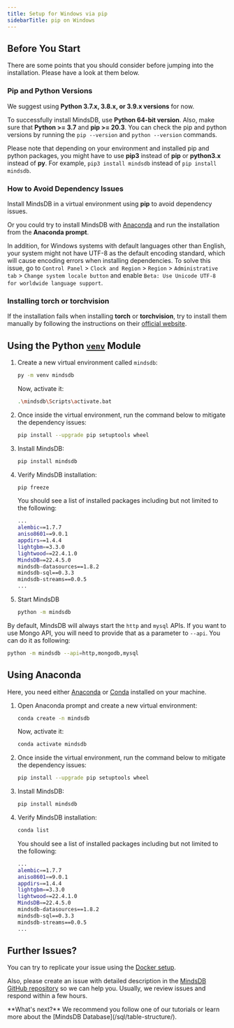 ```yaml
---
title: Setup for Windows via pip
sidebarTitle: pip on Windows
---
```


## Before You Start

There are some points that you should consider before jumping into the
installation. Please have a look at them below.

### Pip and Python Versions

We suggest using **Python 3.7.x, 3.8.x, or 3.9.x versions** for now.

To successfully install MindsDB, use **Python 64-bit version**. Also, make sure
that **Python >= 3.7** and **pip >= 20.3**. You can check the pip and python
versions by running the `pip --version` and
`python --version` commands.

Please note that depending on your environment and installed pip and python
packages, you might have to use **pip3** instead of **pip** or **python3.x**
instead of **py**. For example, `pip3 install mindsdb` instead of
`pip install mindsdb`.

### How to Avoid Dependency Issues

Install MindsDB in a virtual environment using **pip** to avoid dependency
issues.

Or you could try to install MindsDB with
[Anaconda](https://www.anaconda.com/products/individual) and run the
installation from the **Anaconda prompt**.

In addition, for Windows systems with default languages other than English, your system 
might not have UTF-8 as the default encoding standard, which will cause encoding errors 
when installing dependencies. To solve this issue, go to 
`Control Panel` > `Clock and Region` > `Region` > `Administrative tab` > 
`Change system locale button` and enable `Beta: Use Unicode UTF-8 for worldwide language support`.

### Installing torch or torchvision

If the installation fails when installing **torch** or **torchvision**, try to
install them manually by following the instructions on their
[official website](https://pytorch.org/get-started/locally/).

## Using the Python [`venv`](https://docs.python.org/3/library/venv.html) Module

1. Create a new virtual environment called `mindsdb`:

   ```bash
   py -m venv mindsdb
   ```

   Now, activate it:

   ```bash
   .\mindsdb\Scripts\activate.bat
   ```

2. Once inside the virtual environment, run the command below to mitigate the
   dependency issues:

   ```bash
   pip install --upgrade pip setuptools wheel
   ```

3. Install MindsDB:

   ```bash
   pip install mindsdb
   ```

4. Verify MindsDB installation:

   ```bash
   pip freeze
   ```

   You should see a list of installed packages including but not limited to the
   following:

   ```bash
   ...
   alembic==1.7.7
   aniso8601==9.0.1
   appdirs==1.4.4
   lightgbm==3.3.0
   lightwood==22.4.1.0
   MindsDB==22.4.5.0
   mindsdb-datasources==1.8.2
   mindsdb-sql==0.3.3
   mindsdb-streams==0.0.5
   ...
   ```
   
5. Start MindsDB
   
   ```bash
   python -m mindsdb
   ```

By default, MindsDB will always start the `http` and `mysql` APIs. If you want to use Mongo API, you will need to provide that as a parameter to `--api`. You can do it as following:

   ```bash
   python -m mindsdb --api=http,mongodb,mysql
   ```

## Using Anaconda

Here, you need either [Anaconda](https://www.anaconda.com/products/individual)
or [Conda](https://conda.io/projects/conda/en/latest/index.html) installed on
your machine.

1. Open Anaconda prompt and create a new virtual environment:

   ```bash
   conda create -n mindsdb
   ```

   Now, activate it:

   ```bash
   conda activate mindsdb
   ```

2. Once inside the virtual environment, run the command below to mitigate the
   dependency issues:

   ```bash
   pip install --upgrade pip setuptools wheel
   ```

3. Install MindsDB:

   ```bash
   pip install mindsdb
   ```

4. Verify MindsDB installation:

   ```bash
   conda list
   ```

   You should see a list of installed packages including but not limited to the
   following:

   ```bash
   ...
   alembic==1.7.7
   aniso8601==9.0.1
   appdirs==1.4.4
   lightgbm==3.3.0
   lightwood==22.4.1.0
   MindsDB==22.4.5.0
   mindsdb-datasources==1.8.2
   mindsdb-sql==0.3.3
   mindsdb-streams==0.0.5
   ...
   ```

## Further Issues?

You can try to replicate your issue using the
[Docker setup](/setup/self-hosted/docker/).

Also, please create an issue with detailed description in the
[MindsDB GitHub repository](https://github.com/mindsdb/mindsdb/issues) so we can
help you. Usually, we review issues and respond within a few hours.

<Tip>
  **What's next?** We recommend you follow one of our tutorials or learn more
  about the [MindsDB Database](/sql/table-structure/).
</Tip>
